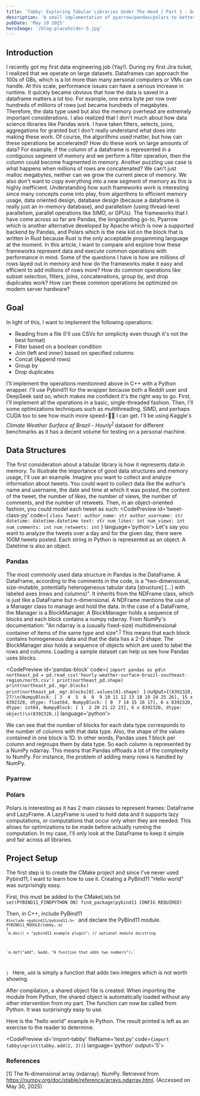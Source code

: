 ```yaml
---
title: 'Tabby: Exploring Tabular Libraries Under The Hood | Part 1 - Data Structures and CSVs'
description: 'A small implementation of pyarrow/pandas/polars to better understand how they work and how they can be optimized.'
pubDate: 'May 10 2025'
heroImage: '/blog-placeholder-5.jpg'
---
```


## Introduction
I recently got my first data engineering job (Yay!).
During my first Jira ticket, I realized that we operate on large datasets.
Dataframes can approach the 100s of GBs, which is a lot more than many personal computers or VMs can handle.
At this scale, performance issues can have a serious increase in runtime.
It quickly became obvious that how the data is saved in a dataframe matters a lot too.
For example, one extra byte per row over hundreds of millions of rows just became hundreds of megabytes.
Therefore, the data type used but also the memory overhead are extremely important considerations.
I also realized that I don't much about how data science libraries like Pandas work.
I have taken filters, selects, joins, aggregations for granted but I don't really understand what does into making these work.
Of course, the algorithms used matter, but how can these operations be accelerated?
How do these work on large amounts of data?
For example, if the column of a dataframe is represented in a contiguous segment of memory and we perform a filter operation, then the column could become fragmented in memory.
Another puzzling use case is what happens when millions of rows are concatenated?
We can't just malloc megabytes, neither can we grow the current piece of memory.
We also don't want to copy everything into a new segment of memory as this is highly inefficient.
Understanding how such frameworks work is interesting since many concepts come into play, from algorithms to efficient memory usage, data oriented design, database design (because a dataframe is really just an in-memory database), and parallelism (using thread-level parallelism, parallel operations like SIMD, or GPUs).
The frameworks that I have come across so far are Pandas, the longstanding go-to, Pyarrow which is another alternative developed by Apache which is now a supported backend by Pandas, and Polars which is the new kid on the block that is written in Rust because Rust is the only acceptable progamming language at the moment.
In this article, I want to compare and explore how these frameworks represent data and execute common operations with performance in mind.
Some of the questions I have is how are millions of rows layed out in memory and how do the frameworks make it easy and efficient to add millions of rows more?
How do common operations like subset selection, filters, joins, concatenations, group by, and drop duplicates work?
How can these common operations be optimized on modern server hardware?

## Goal
In light of this, I want to implement the following operations:

- Reading from a file (I'll use CSVs for simplicity even though it's not the best format)
- Filter based on a boolean condition
- Join (left and inner) based on specified columns
- Concat (Append rows)
- Group by
- Drop duplicates

I'll implement the operations mentionned above in C++ with a Python wrapper.
I'll use Pybind11 for the wrapper because both a Reddit user and DeepSeek said so, which makes me confident it's the right way to go.
First, I'll implement all the operations in a basic, single-threaded fashion.
Then, I'll some optimizations techniques such as multithreading, SIMD, and perhaps CUDA too to see how much more speed⚡🚀💨 I can get.
I'll be using Kaggle's <i>Climate Weather Surface of Brazil - Hourly</i><sup>[1](#1)</sup> dataset for different benchmarks as it has a decent volume for testing on a personal machine.

## Data Structures
The first consideration about a tabular library is how it represents data in memory.
To illustrate the importance of good data structures and memory usage, I'll use an example.
Imagine you want to collect and analyze information about tweets.
You could want to collect data like the author's name and username, the date and time at which it was posted, the content of the tweet, the number of likes, the number of views, the number of comments, and the number of retweets.
Then, in an object-oriented fashion, you could model each tweet as such:
<CodePreview id='tweet-class-py'
code={
`
class Tweet:
    author_name: str
    author_username: str
    datetime: datetime.datetime
    text: str
    num_likes: int
    num_views: int
    num_comments: int
    num_retweets: int
`
}
language='python'>
</CodePreview>
Let's say you want to analyze the tweets over a day and for the given day, there were 100M tweets posted.
Each string in Python is represented as an object.
A Datetime is also an object.


### Pandas
The most commonly used data structure in Pandas is the DataFrame.
A DataFrame, according to the comments in the code, is a "two-dimensional, size-mutable, potentially heterogeneous tabular data [structure] [...] with labeled axes (rows and columns)".
It inherits from the NDFrame class, which is just like a DataFrame but n-dimensional.
A NDFrame mentions the use of a Manager class to manage and hold the data.
In the case of a DataFrame, the Manager is a BlockManager.
A BlockManager holds a sequence of blocks and each block contains a numpy ndarray.
From NumPy's documentation: "An ndarray is a (usually fixed-size) multidimensional container of items of the same type and size".<sup>[1](#1)</sup>
This means that each block contains homogeneous data and that the data has a 2-D shape.
The BlockManager also holds a sequence of objects which are used to label the rows and columns.
Loading a sample dataset can help us see how Pandas uses blocks.

<CodePreview id='pandas-block'
code={
`import pandas as pd\n
northeast_pd = pd.read_csv('hourly-weather-surface-brazil-southeast-region/north.csv')
print(northeast_pd.shape)
print(northeast_pd._mgr.blocks)
print(northeast_pd._mgr.blocks[0].values[0].shape)
`
}
output={`(8392320, 27)\n(NumpyBlock: [ 3  4  5  6  8  9 10 11 12 13 18 19 24 25 26], 15 x 8392320, dtype: float64, NumpyBlock: [ 0  7 14 15 16 17], 6 x 8392320, dtype: int64, NumpyBlock: [ 1  2 20 21 22 23], 6 x 8392320, dtype: object)\n(8392320,)`}
language='python'>
</CodePreview>

We can see that the number of blocks for each data type corresponds to the number of columns with that data type.
Also, the shape of the values contained in one block is 1D.
In other words, Pandas uses 1 block per column and regroups them by data type.
So each column is represented by a NumPy ndarray.
This means that Pandas offloads a lot of the complexity to NumPy.
For instance, the problem of adding many rows is handled by NumPy.

### Pyarrow


### Polars
Polars is interesting as it has 2 main classes to represent frames: DataFrame and LazyFrame.
A LazyFrame is used to hold data and it supports lazy computations, or computations that occur only when they are needed.
This allows for optimizations to be made before actually running the computation.
In my case, I'll only look at the DataFrame to keep it simple and fair across all libraries.


## Project Setup
The first step is to create the CMake project and since I've never used Pybind11, I want to learn how to use it.
Creating a PyBind11 "Hello world" was surprisingly easy.

First, this must be added to the CMakeLists.txt
<code>
set(PYBIND11_FINDPYTHON ON)
find_package(pybind11 CONFIG REQUIRED)
</code>

Then, in C++, include PyBind11
<code>
`#include <pybind11/pybind11.h>`
</code>
and declare the PyBind11 module.
<code>
`PYBIND11_MODULE(tabby, m)`
`{`
   ` m.doc() = "pybind11 example plugin"; // optional module docstring`

    `m.def("add", &add, "A function that adds two numbers");`
`}`
</code>
Here, `add` is simply a function that adds two integers which is not worth showing.

After compilation, a shared object file is created.
When importing the module from Python, the shared object is automatically loaded without any other intervention from my part.
The function can now be called from Python.
It was surprisingly easy to use.

Here is the "hello world" example in Python.
The result printed is left as an exercise to the reader to determine.

<CodePreview id='import-tabby' fileName='test.py' code={`import tabby\nprint(tabby.add(2, 3))`} language='python' output='5'>
</CodePreview>




### References
<a id="1">[1]</a>
The N-dimensional array (ndarray). NumPy. Retrieved from https://numpy.org/doc/stable/reference/arrays.ndarray.html. (Accessed on May 30, 2025)
